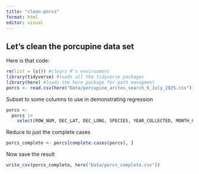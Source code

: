 ```yaml
---
title: "clean-porcs"
format: html
editor: visual
---
```


## Let's clean the porcupine data set

Here is that code:

```r
rm(list = ls()) #clears R's environment
library(tidyverse) #loads all the tidyverse packages
library(here) #loads the here package for path managment
porcs <- read.csv(here("Data/porcupine_arctos_search_6_July_2025.csv"))
```

Subset to some columns to use in demonstrating regression

```r
porcs <-
  porcs |> 
    select(ROW_NUM, DEC_LAT, DEC_LONG, SPECIES, YEAR_COLLECTED, MONTH_COLLECTED, DAY_COLLECTED, EAR_LENGTH_MM, HIND_FOOT_W_CLAW_MM, TAIL_LENGTH_MM, TOTAL_LENGTH_MM, MASS_G)
```
Reduce to just the complete cases

```r
porcs_complete <- porcs[complete.cases(porcs), ]
```

Now save the result

```r
write_csv(porcs_complete, here("Data/porcs_complete.csv"))
```

